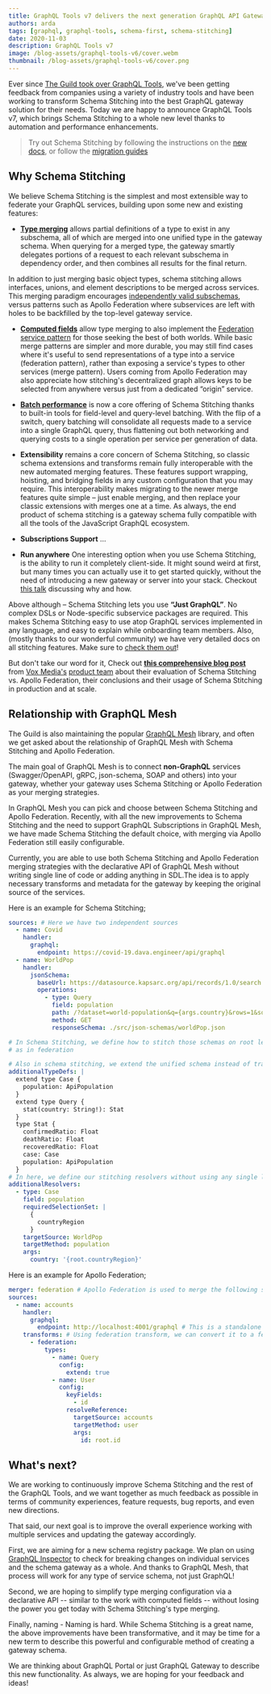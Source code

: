 ```yaml
---
title: GraphQL Tools v7 delivers the next generation GraphQL API Gateway
authors: arda
tags: [graphql, graphql-tools, schema-first, schema-stitching]
date: 2020-11-03
description: GraphQL Tools v7
image: /blog-assets/graphql-tools-v6/cover.webm
thumbnail: /blog-assets/graphql-tools-v6/cover.png
---
```



<Article />

Ever since [The Guild took over GraphQL Tools](https://the-guild.dev/blog/graphql-tools-v6), we've been getting feedback from companies using a variety of industry tools and have been working to transform Schema Stitching into the best GraphQL gateway solution for their needs. Today we are happy to announce GraphQL Tools v7, which brings Schema Stitching to a whole new level thanks to automation and performance enhancements.

> Try out Schema Stitching by following the instructions on the [new docs](https://graphql-tools.com/docs/stitch-combining-schemas), or follow the [migration guides](https://graphql-tools.com/docs/migration-from-tools)

## Why Schema Stitching

We believe Schema Stitching is the simplest and most extensible way to federate your GraphQL services, building upon some new and existing features:

- **[Type merging](https://graphql-tools.com/docs/stitch-type-merging)** allows partial definitions of a type to exist in any subschema, all of which are merged into one unified type in the gateway schema. When querying for a merged type, the gateway smartly delegates portions of a request to each relevant subschema in dependency order, and then combines all results for the final return.

In addition to just merging basic object types, schema stitching allows interfaces, unions, and element descriptions to be merged across services. This merging paradigm encourages [independently valid subschemas](https://graphql-tools.com/docs/stitch-type-merging#unidirectional-merges), versus patterns such as Apollo Federation where subservices are left with holes to be backfilled by the top-level gateway service.

- **[Computed fields](https://graphql-tools.com/docs/stitch-type-merging#computed-fields)** allow type merging to also implement the [Federation service pattern](https://apollographql.com/docs/apollo-server/federation/federation-spec/#resolve-requests-for-entities) for those seeking the best of both worlds. While basic merge patterns are simpler and more durable, you may still find cases where it's useful to send representations of a type into a service (federation pattern), rather than exposing a service's types to other services (merge pattern). Users coming from Apollo Federation may also appreciate how stitching's decentralized graph allows keys to be selected from anywhere versus just from a dedicated “origin” service.

- **[Batch performance](https://graphql-tools.com/docs/stitch-type-merging#batching)** is now a core offering of Schema Stitching thanks to built-in tools for field-level and query-level batching. With the flip of a switch, query batching will consolidate all requests made to a service into a single GraphQL query, thus flattening out both networking and querying costs to a single operation per service per generation of data.

- **Extensibility** remains a core concern of Schema Stitching, so classic schema extensions and transforms remain fully interoperable with the new automated merging features. These features support wrapping, hoisting, and bridging fields in any custom configuration that you may require. This interoperability makes migrating to the newer merge features quite simple – just enable merging, and then replace your classic extensions with merges one at a time. As always, the end product of schema stitching is a gateway schema fully compatible with all the tools of the JavaScript GraphQL ecosystem.

- **Subscriptions Support** …

- **Run anywhere** One interesting option when you use Schema Stitching, is the ability to run it completely client-side. It might sound weird at first, but many times you can actually use it to get started quickly, without the need of introducing a new gateway or server into your stack. Checkout [this talk](https://youtube.com/watch?v=1bJ_M_v-tso&list=PLhCf3AUOg4PgQoY_A6xWDQ70yaNtPYtZd&index=3) discussing why and how.

Above although – Schema Stitching lets you use **“Just GraphQL”**.
No complex DSLs or Node-specific subservice packages are required. This makes Schema Stitching easy to use atop GraphQL services implemented in any language, and easy to explain while onboarding team members. Also, (mostly thanks to our wonderful community) we have very detailed docs on all stitching features. Make sure to [check them out](https://graphql-tools.com/docs/stitch-combining-schemas)!

But don't take our word for it, Check out **[this comprehensive blog post](https://product.voxmedia.com/2020/11/2/21494865/to-federate-or-stitch-a-graphql-gateway-revisited)** from [Vox Media's](https://voxmedia.com) [product team](https://twitter.com/VoxProduct) about their evaluation of Schema Stitching vs. Apollo Federation, their conclusions and their usage of Schema Stitching in production and at scale.

## Relationship with GraphQL Mesh

The Guild is also maintaining the popular [GraphQL Mesh](http://graphql-mesh.com) library, and often we get asked about the relationship of GraphQL Mesh with Schema Stitching and Apollo Federation.

The main goal of GraphQL Mesh is to connect **non-GraphQL** services (Swagger/OpenAPI, gRPC, json-schema, SOAP and others) into your gateway, whether your gateway uses Schema Stitching or Apollo Federation as your merging strategies.

In GraphQL Mesh you can pick and choose between Schema Stitching and Apollo Federation. Recently, with all the new improvements to Schema Stitching and the need to support GraphQL Subscriptions in GraphQL Mesh, we have made Schema Stitching the default choice, with merging via Apollo Federation still easily configurable.

Currently, you are able to use both Schema Stitching and Apollo Federation merging strategies with the declarative API of GraphQL Mesh without writing single line of code or adding anything in SDL.The idea is to apply necessary transforms and metadata for the gateway by keeping the original source of the services.

Here is an example for Schema Stitching;

```yaml
sources: # Here we have two independent sources
  - name: Covid
    handler:
      graphql:
        endpoint: https://covid-19.dava.engineer/api/graphql
  - name: WorldPop
    handler:
      jsonSchema:
        baseUrl: https://datasource.kapsarc.org/api/records/1.0/search
        operations:
          - type: Query
            field: population
            path: /?dataset=world-population&q={args.country}&rows=1&sort=year&facet=year&facet=country_name
            method: GET
            responseSchema: ./src/json-schemas/worldPop.json

# In Schema Stitching, we define how to stitch those schemas on root level instead of source level
# as in federation

# Also in schema stitching, we extend the unified schema instead of transforming the source schemas.
additionalTypeDefs: |
  extend type Case {
    population: ApiPopulation
  }
  extend type Query {
    stat(country: String!): Stat
  }
  type Stat {
    confirmedRatio: Float
    deathRatio: Float
    recoveredRatio: Float
    case: Case
    population: ApiPopulation
  }
# In here, we define our stitching resolvers without using any single line of code
additionalResolvers:
  - type: Case
    field: population
    requiredSelectionSet: |
      {
        countryRegion
      }
    targetSource: WorldPop
    targetMethod: population
    args:
      country: '{root.countryRegion}'
```

Here is an example for Apollo Federation;

```yaml
merger: federation # Apollo Federation is used to merge the following sources as federated services
sources:
  - name: accounts
    handler:
      graphql:
        endpoint: http://localhost:4001/graphql # This is a standalone GraphQL API that doesn't have any federation metadata
    transforms: # Using federation transform, we can convert it to a federated service
      - federation:
          types:
            - name: Query
              config:
                extend: true
            - name: User
              config:
                keyFields:
                  - id
                resolveReference:
                  targetSource: accounts
                  targetMethod: user
                  args:
                    id: root.id
```

## What's next?

We are working to continuously improve Schema Stitching and the rest of the GraphQL Tools, and we want together as much feedback as possible in terms of community experiences, feature requests, bug reports, and even new directions.

That said, our next goal is to improve the overall experience working with multiple services and updating the gateway accordingly.

First, we are aiming for a new schema registry package. We plan on using [GraphQL Inspector](http://graphql-inspector.com) to check for breaking changes on individual services and the schema gateway as a whole.
And thanks to GraphQL Mesh, that process will work for any type of service schema, not just GraphQL!

Second, we are hoping to simplify type merging configuration via a declarative API -- similar to the work with computed fields -- without losing the power you get today with Schema Stitching's type merging.

Finally, naming - Naming is hard. While Schema Stitching is a great name, the above improvements have been transformative, and it may be time for a new term to describe this powerful and configurable method of creating a gateway schema.

We are thinking about GraphQL Portal or just GraphQL Gateway to describe this new functionality. As always, we are hoping for your feedback and ideas!
